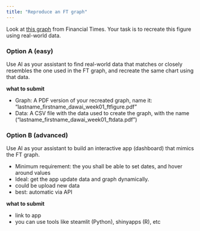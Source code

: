 ```yaml
---
title: "Reproduce an FT graph"
---
```


Look at [this graph](/week01/assets/ft-liberation-day-usd-yield-2025-04-11.jpg) from Financial Times. Your task is to recreate this figure using real-world data. 

### Option A (easy)

Use AI as your assistant to find real-world data that matches or closely resembles the one used in the FT graph, and recreate the same chart using that data.

**what to submit**

* Graph: A PDF version of your recreated graph, name it: "lastname_firstname_dawai_week01_ftfigure.pdf"
* Data: A CSV file with the data used to create the graph, with the name ("lastname_firstname_dawai_week01_ftdata.pdf")

### Option B (advanced)

Use AI as your assistant to build an interactive app (dashboard) that mimics the FT graph. 

* Minimum requirement: the you shall be able to set dates, and hover around values
* Ideal: get the app update data and graph dynamically.
 * could be upload new data
 * best: automatic via API

**what to submit**

* link to app
* you can use tools like steamlit (Python), shinyapps (R), etc
